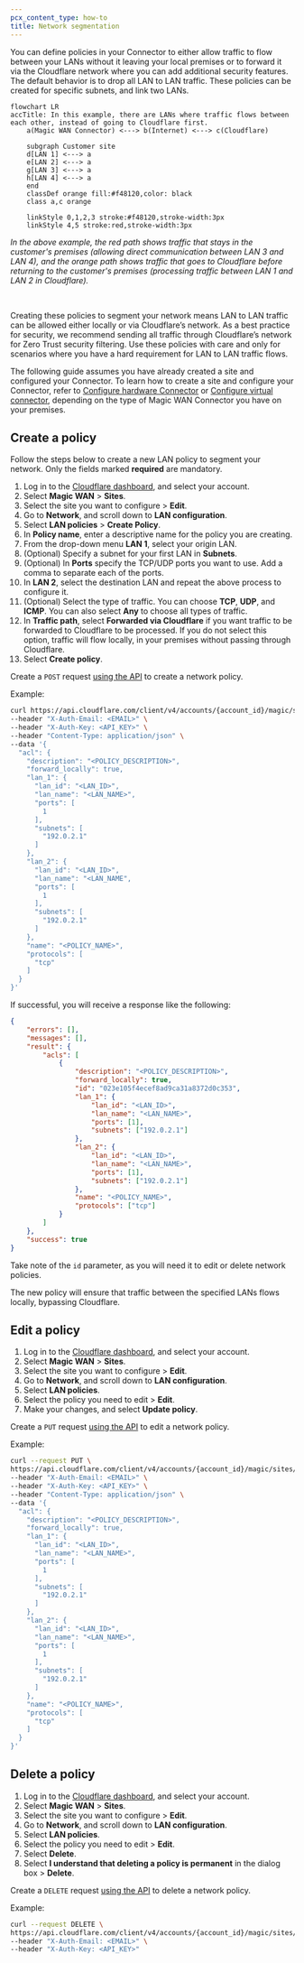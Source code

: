 ```yaml
---
pcx_content_type: how-to
title: Network segmentation
---
```



You can define policies in your Connector to either allow traffic to flow between your LANs without it leaving your local premises or to forward it via the Cloudflare network where you can add additional security features. The default behavior is to drop all LAN to LAN traffic. These policies can be created for specific subnets, and link two LANs.

```mermaid
flowchart LR
accTitle: In this example, there are LANs where traffic flows between each other, instead of going to Cloudflare first.
    a(Magic WAN Connector) <---> b(Internet) <---> c(Cloudflare)

    subgraph Customer site
    d[LAN 1] <---> a
    e[LAN 2] <---> a
    g[LAN 3] <---> a
    h[LAN 4] <---> a
    end
    classDef orange fill:#f48120,color: black
    class a,c orange

    linkStyle 0,1,2,3 stroke:#f48120,stroke-width:3px
    linkStyle 4,5 stroke:red,stroke-width:3px
```

_In the above example, the red path shows traffic that stays in the customer's premises (allowing direct communication between LAN 3 and LAN 4), and the orange path shows traffic that goes to Cloudflare before returning to the customer's premises (processing traffic between LAN 1 and LAN 2 in Cloudflare)._

<br />

Creating these policies to segment your network means LAN to LAN traffic can be allowed either locally or via Cloudflare’s network. As a best practice for security, we recommend sending all traffic through Cloudflare’s network for Zero Trust security filtering. Use these policies with care and only for scenarios where you have a hard requirement for LAN to LAN traffic flows.

The following guide assumes you have already created a site and configured your Connector. To learn how to create a site and configure your Connector, refer to [Configure hardware Connector](/magic-wan/configuration/connector/configure-hardware-connector/) or [Configure virtual connector](/magic-wan/configuration/connector/configure-virtual-connector/), depending on the type of Magic WAN Connector you have on your premises.

## Create a policy

<Tabs syncKey="dashPlusAPI"> <TabItem label="Dashboard">

Follow the steps below to create a new LAN policy to segment your network. Only the fields marked **required** are mandatory.

1. Log in to the [Cloudflare dashboard](https://dash.cloudflare.com/login), and select your account.
2. Select **Magic WAN** > **Sites**.
3. Select the site you want to configure > **Edit**.
4. Go to **Network**, and scroll down to **LAN configuration**.
5. Select **LAN policies** > **Create Policy**.
6. In **Policy name**, enter a descriptive name for the policy you are creating.
7. From the drop-down menu **LAN 1**, select your origin LAN.
8. (Optional) Specify a subnet for your first LAN in **Subnets**.
9. (Optional) In **Ports** specify the TCP/UDP ports you want to use. Add a comma to separate each of the ports.
10. In **LAN 2**, select the destination LAN and repeat the above process to configure it.
11. (Optional) Select the type of traffic. You can choose **TCP**, **UDP**, and **ICMP**. You can also select **Any** to choose all types of traffic.
12. In **Traffic path**, select **Forwarded via Cloudflare** if you want traffic to be forwarded to Cloudflare to be processed. If you do not select this option, traffic will flow locally, in your premises without passing through Cloudflare.
13. Select **Create policy**.

</TabItem> <TabItem label="API">

<Render file="connector/account-id-api-key" />

Create a `POST` request [using the API](/api/operations/magic-site-acls-create-acl) to create a network policy.

Example:

```bash
curl https://api.cloudflare.com/client/v4/accounts/{account_id}/magic/sites/{site_id}/acls \
--header "X-Auth-Email: <EMAIL>" \
--header "X-Auth-Key: <API_KEY>" \
--header "Content-Type: application/json" \
--data '{
  "acl": {
    "description": "<POLICY_DESCRIPTION>",
    "forward_locally": true,
    "lan_1": {
      "lan_id": "<LAN_ID>",
      "lan_name": "<LAN_NAME>",
      "ports": [
        1
      ],
      "subnets": [
        "192.0.2.1"
      ]
    },
    "lan_2": {
      "lan_id": "<LAN_ID>",
      "lan_name": "<LAN_NAME",
      "ports": [
        1
      ],
      "subnets": [
        "192.0.2.1"
      ]
    },
    "name": "<POLICY_NAME>",
    "protocols": [
      "tcp"
    ]
  }
}'
```

If successful, you will receive a response like the following:

```json
{
	"errors": [],
	"messages": [],
	"result": {
		"acls": [
			{
				"description": "<POLICY_DESCRIPTION>",
				"forward_locally": true,
				"id": "023e105f4ecef8ad9ca31a8372d0c353",
				"lan_1": {
					"lan_id": "<LAN_ID>",
					"lan_name": "<LAN_NAME>",
					"ports": [1],
					"subnets": ["192.0.2.1"]
				},
				"lan_2": {
					"lan_id": "<LAN_ID>",
					"lan_name": "<LAN_NAME>",
					"ports": [1],
					"subnets": ["192.0.2.1"]
				},
				"name": "<POLICY_NAME>",
				"protocols": ["tcp"]
			}
		]
	},
	"success": true
}
```

Take note of the `id` parameter, as you will need it to edit or delete network policies.

</TabItem> </Tabs>

The new policy will ensure that traffic between the specified LANs flows locally, bypassing Cloudflare.

## Edit a policy

<Tabs syncKey="dashPlusAPI"> <TabItem label="Dashboard">

1. Log in to the [Cloudflare dashboard](https://dash.cloudflare.com/login), and select your account.
2. Select **Magic WAN** > **Sites**.
3. Select the site you want to configure > **Edit**.
4. Go to **Network**, and scroll down to **LAN configuration**.
5. Select **LAN policies**.
6. Select the policy you need to edit > **Edit**.
7. Make your changes, and select **Update policy**.

</TabItem> <TabItem label="API">

<Render file="connector/account-id-api-key" />

Create a `PUT` request [using the API](/api/operations/magic-site-acls-update-acl) to edit a network policy.

Example:

```bash
curl --request PUT \
https://api.cloudflare.com/client/v4/accounts/{account_id}/magic/sites/{site_id}/acls/{acl_id} \
--header "X-Auth-Email: <EMAIL>" \
--header "X-Auth-Key: <API_KEY>" \
--header "Content-Type: application/json" \
--data '{
  "acl": {
    "description": "<POLICY_DESCRIPTION>",
    "forward_locally": true,
    "lan_1": {
      "lan_id": "<LAN_ID>",
      "lan_name": "<LAN_NAME>",
      "ports": [
        1
      ],
      "subnets": [
        "192.0.2.1"
      ]
    },
    "lan_2": {
      "lan_id": "<LAN_ID>",
      "lan_name": "<LAN_NAME>",
      "ports": [
        1
      ],
      "subnets": [
        "192.0.2.1"
      ]
    },
    "name": "<POLICY_NAME>",
    "protocols": [
      "tcp"
    ]
  }
}'
```

</TabItem> </Tabs>

## Delete a policy

<Tabs syncKey="dashPlusAPI"> <TabItem label="Dashboard">

1. Log in to the [Cloudflare dashboard](https://dash.cloudflare.com/login), and select your account.
2. Select **Magic WAN** > **Sites**.
3. Select the site you want to configure > **Edit**.
4. Go to **Network**, and scroll down to **LAN configuration**.
5. Select **LAN policies**.
6. Select the policy you need to edit > **Edit**.
7. Select **Delete**.
8. Select **I understand that deleting a policy is permanent** in the dialog box > **Delete**.

</TabItem> <TabItem label="API">

<Render file="connector/account-id-api-key" />

Create a `DELETE` request [using the API](/api/operations/magic-site-acls-delete-acl) to delete a network policy.

Example:

```bash
curl --request DELETE \
https://api.cloudflare.com/client/v4/accounts/{account_id}/magic/sites/{site_id}/acls/{acl_identifier} \
--header "X-Auth-Email: <EMAIL>" \
--header "X-Auth-Key: <API_KEY>"
```

</TabItem> </Tabs>
